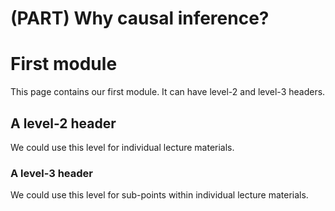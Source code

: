
# (PART) Why causal inference?

# First module

This page contains our first module. It can have level-2 and level-3 headers.

## A level-2 header

We could use this level for individual lecture materials.

### A level-3 header

We could use this level for sub-points within individual lecture materials.
